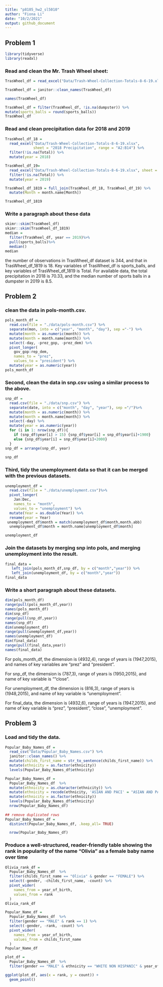 ```yaml
---
title: "p8105_hw2_sl5010"
author: "Fiona Li"
date: "10/2/2021"
output: github_document
---
```


## Problem 1

```r
library(tidyverse)
library(readxl)
```

### Read and clean the Mr. Trash Wheel sheet:

```r
TrasWheel_df = read_excel("Data/Trash-Wheel-Collection-Totals-8-6-19.xlsx",range = "A2:N408")

TrasWheel_df = janitor::clean_names(TrasWheel_df)

names(TrasWheel_df)

TrasWheel_df = filter(TrasWheel_df, !is.na(dumpster)) %>%
mutate(sports_balls = round(sports_balls))
TrasWheel_df

```

### Read and clean precipitation data for 2018 and 2019

```r
TrasWheel_df_18 = 
  read_excel("Data/Trash-Wheel-Collection-Totals-8-6-19.xlsx", 
             sheet = "2018 Precipitation", range = "A2:B14") %>%
  filter(!is.na(Total)) %>%
  mutate(year = 2018)

TrasWheel_df_19= 
  read_excel("Data/Trash-Wheel-Collection-Totals-8-6-19.xlsx", sheet = "2019 Precipitation", range = "A2:B14") %>%
  filter(!is.na(Total)) %>%
  mutate(year = 2019)

TrasWheel_df_1819 = full_join(TrasWheel_df_18, TrasWheel_df_19) %>%
  mutate(Month = month.name[Month])

TrasWheel_df_1819
```
### Write a paragraph about these data
```r
skimr::skim(TrasWheel_df)
skimr::skim(TrasWheel_df_1819)
median =
  filter(TrasWheel_df, year == 2019)%>%
  pull(sports_balls)%>%
  median()
median

```

the number of observations in TrasWheel_df dataset is 344, and that in TrasWheel_df_1819 is 18. Key variables of TrasWheel_df is sports_balls, and key variables of TrasWheel_df_1819 is Total. For available data, the total precipitation in 2018 is 70.33, and the median number of sports balls in a dumpster in 2019 is 8.5.

## Problem 2

### clean the data in pols-month.csv.

```r
pols_month_df = 
  read.csv(file = "./data/pols-month.csv") %>%
  separate(mon, into = c("year", "month", "day"), sep ="-") %>%
  mutate(month = as.numeric(month)) %>%
  mutate(month = month.name[month]) %>%
  select(-day, -prez_gop, -prez_dem) %>%
  pivot_longer(
    gov_gop:rep_dem,
    names_to = "prez", 
    values_to = "president") %>%
  mutate(year = as.numeric(year))
pols_month_df
```
### Second, clean the data in snp.csv using a similar process to the above.

```r
snp_df = 
  read.csv(file = "./data/snp.csv") %>%
  separate(date, into = c("month", "day", "year"), sep ="/")%>%
  mutate(month = as.numeric(month)) %>%
  mutate(month = month.name[month]) %>%
  select(-day) %>%
  mutate(year = as.numeric(year))
  for (i in 1: nrow(snp_df)){
    if (snp_df$year[i] > 15) {snp_df$year[i] = snp_df$year[i]+1900}
    else {snp_df$year[i] = snp_df$year[i]+2000}
  }
snp_df = arrange(snp_df, year)
  
snp_df  
```
### Third, tidy the unemployment data so that it can be merged with the previous datasets.

```r
unemployment_df = 
  read.csv(file = "./data/unemployment.csv")%>%
  pivot_longer(
    Jan:Dec,
    names_to = "month", 
    values_to = "unemployment") %>%
  mutate(Year = as.double(Year)) %>%
  rename(year = Year)
 unemployment_df$month = match(unemployment_df$month,month.abb)
  unemployment_df$month = month.name[unemployment_df$month]

unemployment_df
```
### Join the datasets by merging snp into pols, and merging unemployment into the result.
```r
final_data = 
   left_join(pols_month_df,snp_df, by = c("month","year")) %>%
   left_join(unemployment_df, by = c("month","year"))
final_data
```

### Write a short paragraph about these datasets.

```r
dim(pols_month_df)
range(pull(pols_month_df,year))
names(pols_month_df)
dim(snp_df)
range(pull(snp_df,year))
names(snp_df)
dim(unemployment_df)
range(pull(unemployment_df,year))
names(unemployment_df)
dim(final_data)
range(pull(final_data,year))
names(final_data)
```

For pols_month_df, the dimension is (4932,4), range of years is (1947,2015), and names of key variables are "prez" and "president".

For snp_df, the dimension is (787,3), range of years is (1950,2015), and name of key variable is ""close".

For unemployment_df, the dimension is (816,3), range of years is (1948,2015), and name of key variable is "unemployment".

For final_data, the dimension is (4932,6), range of years is (1947,2015), and name of key variable is "prez", "president", "close", "unemployment".

## Problem 3

### Load and tidy the data.

```r
Popular_Baby_Names_df = 
  read_csv("Data/Popular_Baby_Names.csv") %>%
  janitor::clean_names() %>%
  mutate(childs_first_name = str_to_sentence(childs_first_name)) %>%
  mutate(ethnicity = as.factor(ethnicity)) 
  levels(Popular_Baby_Names_df$ethnicity)

Popular_Baby_Names_df =  
  Popular_Baby_Names_df  %>%
  mutate(ethnicity = as.character(ethnicity)) %>%
  mutate(ethnicity = recode(ethnicity, 'ASIAN AND PACI' = "ASIAN AND PACIFIC ISLANDER", 'BLACK NON HISP' = "BLACK NON HISPANIC", 'WHITE NON HISP' = "WHITE NON HISPANIC"))%>%
  mutate(ethnicity = as.factor(ethnicity)) 
  levels(Popular_Baby_Names_df$ethnicity)
  nrow(Popular_Baby_Names_df)
  
## remove duplicated rows
Popular_Baby_Names_df = 
  distinct(Popular_Baby_Names_df, .keep_all= TRUE)

  nrow(Popular_Baby_Names_df)
```

### Produce a well-structured, reader-friendly table showing the rank in popularity of the name “Olivia” as a female baby name over time

```r
Olivia_rank_df =  
  Popular_Baby_Names_df  %>%
  filter(childs_first_name == "Olivia" & gender == "FEMALE") %>%
  select(-gender, -childs_first_name, -count) %>% 
  pivot_wider(
    names_from = year_of_birth,
    values_from = rank
  )
Olivia_rank_df

Popular_Name_df = 
  Popular_Baby_Names_df  %>%
  filter(gender == "MALE" & rank == 1) %>%
  select(-gender, -rank, -count) %>% 
  pivot_wider(
    names_from = year_of_birth,
    values_from = childs_first_name
  )
Popular_Name_df
```

```r
plot_df = 
  Popular_Baby_Names_df  %>%
  filter(gender == "MALE" & ethnicity == "WHITE NON HISPANIC" & year_of_birth == 2016)

ggplot(plot_df, aes(x = rank, y = count)) + 
  geom_point()
```
